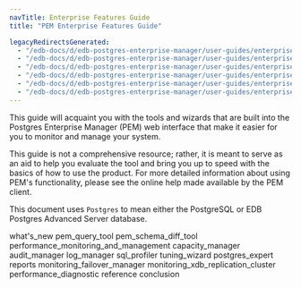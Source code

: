```yaml
---
navTitle: Enterprise Features Guide
title: "PEM Enterprise Features Guide"

legacyRedirectsGenerated:
  - "/edb-docs/d/edb-postgres-enterprise-manager/user-guides/enterprise-features-guide/8.0/genindex.html"
  - "/edb-docs/d/edb-postgres-enterprise-manager/user-guides/enterprise-features-guide/latest/genindex.html"
  - "/edb-docs/d/edb-postgres-enterprise-manager/user-guides/enterprise-features-guide/8.0/conclusion.html"
  - "/edb-docs/d/edb-postgres-enterprise-manager/user-guides/enterprise-features-guide/latest/conclusion.html"
  - "/edb-docs/d/edb-postgres-enterprise-manager/user-guides/enterprise-features-guide/8.0/index.html"
  - "/edb-docs/d/edb-postgres-enterprise-manager/user-guides/enterprise-features-guide/latest/index.html"
---
```


This guide will acquaint you with the tools and wizards that are built into the Postgres Enterprise Manager (PEM) web interface that make it easier for you to monitor and manage your system.

This guide is not a comprehensive resource; rather, it is meant to serve as an aid to help you evaluate the tool and bring you up to speed with the basics of how to use the product. For more detailed information about using PEM's functionality, please see the online help made available by the PEM client.

This document uses `Postgres` to mean either the PostgreSQL or EDB Postgres Advanced Server database.

<div class="toctree" maxdepth="4">

what's_new pem_query_tool pem_schema_diff_tool performance_monitoring_and_management capacity_manager audit_manager log_manager sql_profiler tuning_wizard postgres_expert reports monitoring_failover_manager monitoring_xdb_replication_cluster performance_diagnostic reference conclusion

</div>
